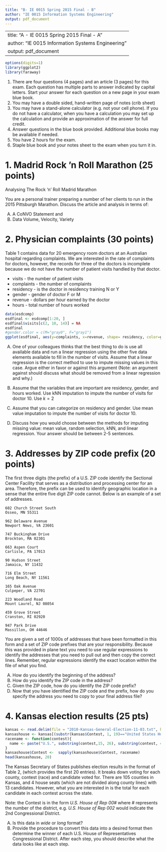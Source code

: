 ```yaml
---
title: "B- IE 0015 Spring 2015 Final - B"
author: "IE 0015 Information Systems Engineering"
output: pdf_document
---
```

---
title: "A - IE 0015 Spring 2015 Final - A"
author: "IE 0015 Information Systems Engineering"
output: pdf_document
---

```r
options(digits=1)
library(ggplot2)
library(faraway)
```

1.  There are four questions (4 pages) and an article (3 pages) for this exam.  Each question has multiple parts to answer indicated by capital letters. Start your answer for each question on a new page in your exam blue book.
2.  You may have a double sided, hand-written page of notes (crib sheet)
3.  You may have a stand-alone calculator (e.g. not your cell phone). If you do not have a calculator, when you have a calculation you may set up the calculation and provide an approximation of the answer for full credit.
4.  Answer questions in the blue book provided. Additional blue books may be available if needed.
5.  You have 2 hours for the exam.
6.  Staple blue book and your notes sheet to the exam when you turn it in.

#  1.  Madrid Rock 'n Roll Marathon (25 points)

Analysing The Rock ‘n’ Roll Madrid Marathon

You are a personal trainer preparing a number of her clients to run in the 2015 Pittsburgh Marathon. Discuss the article and analysis in terms of:

A.  A CoNVO Statement and 
B.  Data Volume, Velocity, Variety


#  2.  Physician complaints (30 points)

Table 1 contains data for 20 emergency room doctors at an Australian hospital regarding complaints.  We are interested in the rate of complaints for doctors, however, the records for three of the doctors is incomplete because we do not have the number of patient visits handled by that doctor.

- visits - the number of patient visits
- complaints - the number of complaints
-  residency - is the doctor in residency training N or Y
- gender - gender of doctor F or M
- revenue - dollars per hour earned by the doctor
- hours - total number of hours worked

```r
data(esdcomp)
esdfinal <- esdcomp[1:20, ]
esdfinal$visits[c(2, 10, 14)] = NA
esdfinal
#gender.color = c(M="gray0", F="gray1")
ggplot(esdfinal, aes(y=complaints, x=revenue, shape= residency, color=gender)) + geom_point() + geom_jitter() + scale_color_grey(start=0.0, end=0.5) + scale_size_continuous(range = c(3,4)) + theme_bw() + ggtitle(label = "Complaints by dollars per hour earned by the doctor")
```

A.  One of your colleagues thinks that the best thing to do is use all available data and run a linear regression using the other five data elements available to fill in the number of visits. Assume that a linear regression is the correct method to use to impute missing values in this case.  Argue either in favor or against this argument (Note: an argument against should discuss what should be removed from a linear regression and why.)

B.  Assume that the variables that are important are residency, gender, and hours worked.  Use kNN imputation to impute the number of visits for doctor 10. Use $k=2$

C.  Assume that you can categorize on residency and gender.  Use mean value imputation to impute the number of visits for doctor 10.

D.  Discuss how you would choose between the methods for imputing missing value:  mean value, random selection, kNN, and linear regression. Your answer should be between 2-5 sentences.

#  3. Addresses by ZIP code prefix (20 points)

The first three digits (the prefix) of a U.S. ZIP code identify the Sectional Center Facility that serves as a distribution and processing center for an area. Therefore, the prefix can be used to identify geographic location in a sense that the entire five digit ZIP code cannot.  Below is an example of a set of addresses.

```
602 Church Street South 
Osseo, MN 55311

962 Delaware Avenue 
Newport News, VA 23601

747 Buckingham Drive 
Brockton, MA 02301

663 Aspen Court 
Carlisle, PA 17013

90 Hudson Street 
Jamaica, NY 11432

716 Elm Street 
Long Beach, NY 11561

165 Oak Avenue 
Culpeper, VA 22701

223 Woodland Road 
Mount Laurel, NJ 08054

459 Grove Street 
Cranston, RI 02920

947 Park Drive 
Massillon, OH 44646
```

You are given a set of 1000s of addresses that have been formatted in this form and a set of ZIP code prefixes that are your responsibility.  Because this was provided in plane text you need to use regular expressions to identify the addresses that you need to pull out and then copy the correct lines.  Remember, regular expressions identify the exact location within the file of what you find.

A.  How do you identify the beginning of the address?
B.  How do you identify the ZIP code in the address?
C.  Given the ZIP code, how do you identify the ZIP code prefix?
D.  Now that you have identified the ZIP code and the prefix, how do you specify the address you need to copy to your final address file?

#  4.  Kansas election results (25 pts)

```r
kansas <- read.delim(file = "2010-Kansas-General-Election-11-03.txt", header = TRUE, sep = "|")
kansashouse <- kansas[(substr(kansas$Contest, 1, 19)=="United States House"), c(1,2,3,4)]
racename <- function(contest){
  name <- paste("U.S.", substring(contest,15, 26), substring(contest, 40))
}
kansashouse$Contest <-  sapply(kansashouse$Contest, racename)
head(kansashouse, 20)
```                                         

The Kansas Secretary of States publishes election results in the format of Table 2, (which provides the first 20 entries). It breaks down voting for each county, contest (race) and candidate voted for. There are 105 counties in Kansas, and 4 house seats (which are not divided along county lines) with 13 candidates. However, what you are interested in is the total for each candidate in each contest across the state.

Note: the Contest is in the form *U.S. House of Rep 00#* where *#* represents the number of the district, e.g. *U.S. House of Rep 002* would indicate the 2nd Congressional District.

A.  Is this data in *wide* or *long* format?
B.  Provide the procedure to convert this data into a desired format then determine the winner of each U.S. House of Representatives Congressional District.  After each step, you should describe what the data looks like at each step.
